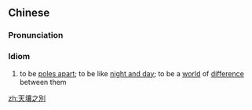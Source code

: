 {{also|天壤之别}}
==Chinese==
{{zh-forms|s=天壤之别}}

===Pronunciation===
{{zh-pron
|m=tiānrǎngzhībié
|cat=id
}}

===Idiom===
{{zh-idiom}}

# to be [[poles apart]]; to be like [[night and day]]; to be a [[world]] of [[difference]] between them

[[zh:天壤之別]]